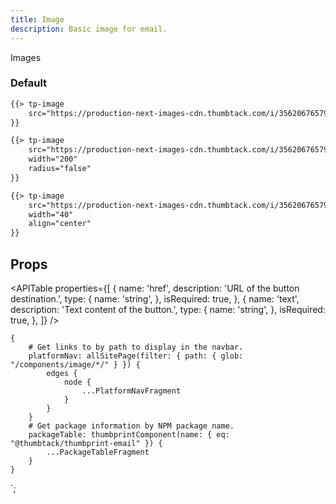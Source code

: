 ```yaml
---
title: Image
description: Basic image for email.
---
```



<ComponentHeader data={props.data} />

Images

### Default

```email
{{> tp-image
    src="https://production-next-images-cdn.thumbtack.com/i/356206765797793818/width/1024.jpeg"
}}
```

```email
{{> tp-image
    src="https://production-next-images-cdn.thumbtack.com/i/356206765797793818/width/400.jpeg"
    width="200"
    radius="false"
}}
```

```email
{{> tp-image
    src="https://production-next-images-cdn.thumbtack.com/i/356206765797793818/width/120/aspect/1-1.jpeg"
    width="40"
    align="center"
}}
```

## Props

<APITable
    properties={[
        {
            name: 'href',
            description: 'URL of the button destination.',
            type: {
                name: 'string',
            },
            isRequired: true,
        },
        {
            name: 'text',
            description: 'Text content of the button.',
            type: {
                name: 'string',
            },
            isRequired: true,
        },
    ]}
/>

<ComponentFooter data={props.data} />

    {
        # Get links to by path to display in the navbar.
        platformNav: allSitePage(filter: { path: { glob: "/components/image/*/" } }) {
            edges {
                node {
                    ...PlatformNavFragment
                }
            }
        }
        # Get package information by NPM package name.
        packageTable: thumbprintComponent(name: { eq: "@thumbtack/thumbprint-email" }) {
            ...PackageTableFragment
        }
    }
`;

